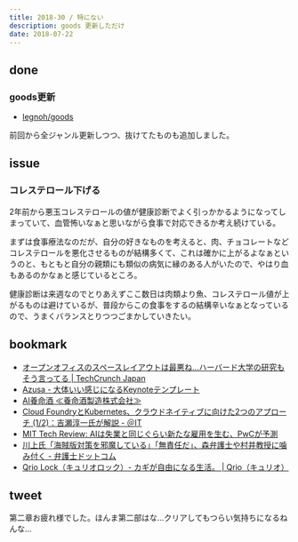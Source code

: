 ```yaml
---
title: 2018-30 / 特にない
description: goods 更新しただけ
date: 2018-07-22
---
```


done
----

###  goods更新

- [legnoh/goods](https://github.com/legnoh/goods)

前回から全ジャンル更新しつつ、抜けてたものも追加しました。

issue
----

###  コレステロール下げる

2年前から悪玉コレステロールの値が健康診断でよく引っかかるようになってしまっていて、血管怖いなぁと思いながら食事で対応できるか考え続けている。

まずは食事療法なのだが、自分の好きなものを考えると、肉、チョコレートなどコレステロールを悪化させるものが結構多くて、これは確かに上がるよなぁというのと、もともと自分の親類にも類似の病気に縁のある人がいたので、やはり血もあるのかなぁと感じているところ。

健康診断は来週なのでとりあえずここ数日は肉類より魚、コレステロール値が上がるものは避けているが、普段からこの食事をするの結構辛いなぁとなっているので、うまくバランスとりつつごまかしていきたい。

bookmark
----

- [オープンオフィスのスペースレイアウトは最悪ね…ハーバード大学の研究もそう言ってる | TechCrunch Japan](https://jp.techcrunch.com/2018/07/14/2018-07-13-yes-open-office-plans-are-the-worst/)
- [Azusa - 大体いい感じになるKeynoteテンプレート](http://sanographix.github.io/azusa-keynote/)
- [AI養命酒 ≪養命酒製造株式会社≫](https://www.yomeishu.co.jp/ai-yomeishu/)
- [Cloud FoundryとKubernetes、クラウドネイティブに向けた2つのアプローチ (1/2)：吉瀬淳一氏が解説 - ＠IT](https://www.atmarkit.co.jp/ait/articles/1807/18/news011.html)
- [MIT Tech Review: AIは失業と同じぐらい新たな雇用を生む、PwCが予測](https://www.technologyreview.jp/nl/a-new-report-says-ai-will-replace-as-many-jobs-as-it-kills-but-take-that-with-a-huge-grain-of-salt/)
- [川上氏「海賊版対策を邪魔している」「無責任だ」、森弁護士や村井教授に噛み付く - 弁護士ドットコム](https://www.bengo4.com/c_23/n_8228/)
- [Qrio Lock（キュリオロック）- カギが自由になる生活。 | Qrio（キュリオ）](https://qrio.me/smartlock/)

tweet
----

第二章お疲れ様でした。ほんま第二部はな...クリアしてもつらい気持ちになるねんな...

<Tweet tweetLink="https://twitter.com/legnoh/status/1020563616414625793" />
